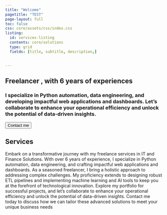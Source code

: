 ```yaml
---
title: "Welcome"
pagetitle: "TEST"
page-layout: full
toc: false
css: core/assets/css/index.css
listing:
  id: services-listing
  contents: core/solutions
  type: grid
  fields: [title, subtitle, description,] 

    
---
```

::: {.hero-banner}
# Freelancer , with 6 years of experiences
### I specialize in Python automation, data engineering, and developing impactful web applications and dashboards. Let's collaborate to enhance your operational efficiency and unlock the potential of data-driven insights.
:::

<button class="btn-action-primary"> Contact me </button>

## Services

Embark on a transformative journey with my freelance services in IT and Finance Solutions. With over 6 years of experience, I specialize in Python automation, data engineering, and crafting impactful web applications and dashboards. As a seasoned freelancer, I bring a holistic approach to addressing complex challenges. My proficiency extends to designing robust ETL pipelines and implementing machine learning and AI tools to keep you at the forefront of technological innovation. Explore my portfolio for successful projects, and let's collaborate to enhance your operational efficiency and unlock the potential of data-driven insights. Contact me today to discuss how we can tailor these advanced solutions to meet your unique business needs

::: {#services-listing}
:::

<!-- Calendly badge widget begin -->
<link href="https://assets.calendly.com/assets/external/widget.css" rel="stylesheet">
<script src="https://assets.calendly.com/assets/external/widget.js" type="text/javascript" async></script>
<script type="text/javascript">window.onload = function() { Calendly.initBadgeWidget({ url: 'https://calendly.com/basnetaakash17/30min', text: 'Schedule time with Aakash', color: '#0069ff', textColor: '#ffffff', branding: false }); }</script>
<!-- Calendly badge widget end -->